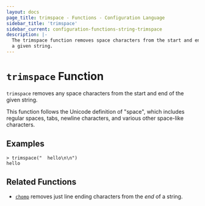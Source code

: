 ```yaml
---
layout: docs
page_title: trimspace - Functions - Configuration Language
sidebar_title: 'trimspace'
sidebar_current: configuration-functions-string-trimspace
description: |-
  The trimspace function removes space characters from the start and end of
  a given string.
---
```


# `trimspace` Function

`trimspace` removes any space characters from the start and end of the given
string.

This function follows the Unicode definition of "space", which includes
regular spaces, tabs, newline characters, and various other space-like
characters.

## Examples

```text
> trimspace("  hello\n\n")
hello
```

## Related Functions

- [`chomp`](/docs/from-1.5/functions/string/chomp) removes just line ending characters from the _end_ of
  a string.
